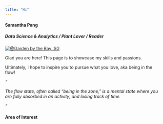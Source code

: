 ```yaml
--- 
title: "Hi"
---
```


#### Samantha Pang
##### Data Science & Analytics / Plant Lover / Reader

[![](media/PXL_20251016_035631338.TS_exported_0~2.jpg "@Garden by the Bay, SG")](about.qmd)

Glad you are here! This page is to showcase my skills and passions. 

Ultimately, I hope to inspire you to pursue what you love, aka being in the flow! 

*"*

*The flow state, often called “being in the zone,” *
*is a mental state where you are fully absorbed in an activity,* 
*and losing track of time.*

*"*

#### Area of Interest

